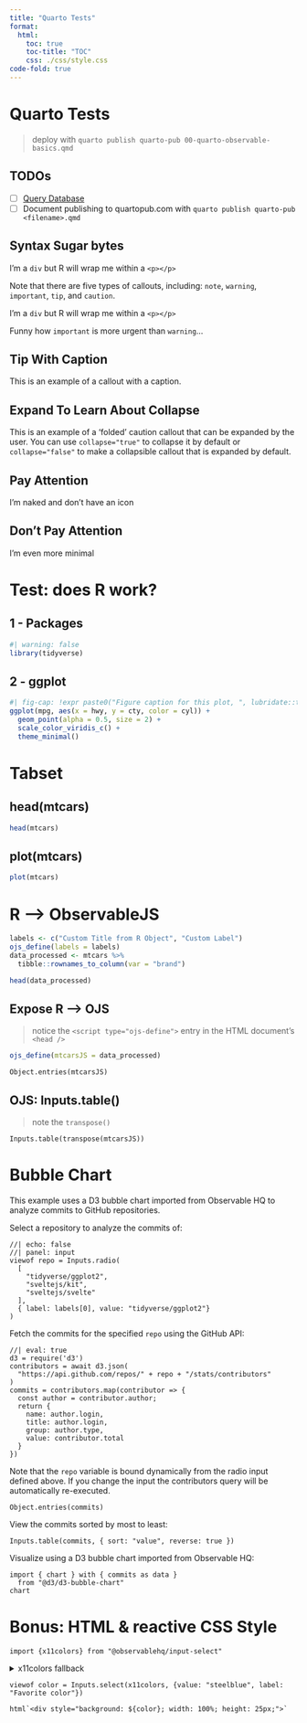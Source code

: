 ```yaml
---
title: "Quarto Tests"
format:
  html:
    toc: true
    toc-title: "TOC"
    css: ./css/style.css
code-fold: true
---
```


# Quarto Tests

> deploy with `quarto publish quarto-pub 00-quarto-observable-basics.qmd`

## TODOs

- [ ] [Query Database](https://observablehq.com/@observablehq/databases)
- [ ] Document publishing to quartopub.com with `quarto publish quarto-pub <filename>.qmd`

## Syntax Sugar bytes

:::{}
I'm a `div` but R will wrap me within a `<p></p>`
:::

:::{.callout-note}
Note that there are five types of callouts, including:
`note`, `warning`, `important`, `tip`, and `caution`.
:::

:::{.callout-warning}
I'm a `div` but R will wrap me within a `<p></p>`
:::

:::{.callout-important}
Funny how `important` is more urgent than `warning`...
:::

:::{.callout-tip}
## Tip With Caption

This is an example of a callout with a caption.
:::

:::{.callout-caution collapse="true"}
## Expand To Learn About Collapse

This is an example of a 'folded' caution callout that can be expanded by the user. You can use `collapse="true"` to collapse it by default or `collapse="false"` to make a collapsible callout that is expanded by default.
:::

::: {.callout-note icon=false}

## Pay Attention

I'm naked and don't have an icon

:::

::: {.callout-note appearance="simple"}

## Don't Pay Attention

I'm even more minimal

:::

# Test: does R work?

## 1 - Packages

```r
#| warning: false
library(tidyverse)
```

## 2 - ggplot

```r
#| fig-cap: !expr paste0("Figure caption for this plot, ", lubridate::today())
ggplot(mpg, aes(x = hwy, y = cty, color = cyl)) +
  geom_point(alpha = 0.5, size = 2) +
  scale_color_viridis_c() +
  theme_minimal()
```

# Tabset

::: {.panel-tabset}

## head(mtcars)

```r
head(mtcars)
```


## plot(mtcars)

```r
plot(mtcars)
```

:::

# R --> ObservableJS

```r
labels <- c("Custom Title from R Object", "Custom Label")
ojs_define(labels = labels)
data_processed <- mtcars %>% 
  tibble::rownames_to_column(var = "brand") 
```

```r
head(data_processed)
```

## Expose R --> OJS

> notice the `<script type="ojs-define">` entry in the HTML document's `<head />`

```r
ojs_define(mtcarsJS = data_processed)
```

```ojs
Object.entries(mtcarsJS)
```

## OJS: Inputs.table()

> note the `transpose()`

```ojs
Inputs.table(transpose(mtcarsJS))
```

# Bubble Chart

This example uses a D3 bubble chart imported from Observable HQ to analyze commits to GitHub repositories.

Select a repository to analyze the commits of:

```ojs
//| echo: false
//| panel: input
viewof repo = Inputs.radio(
  [
    "tidyverse/ggplot2",
    "sveltejs/kit",
    "sveltejs/svelte"
  ], 
  { label: labels[0], value: "tidyverse/ggplot2"}
)
```

Fetch the commits for the specified `repo` using the GitHub API:

```ojs
//| eval: true
d3 = require('d3')
contributors = await d3.json(
  "https://api.github.com/repos/" + repo + "/stats/contributors"
)
commits = contributors.map(contributor => {
  const author = contributor.author;
  return {
    name: author.login,
    title: author.login,
    group: author.type,
    value: contributor.total
  }
})
```

Note that the `repo` variable is bound dynamically from the radio input defined above. If you change the input the contributors query will be automatically re-executed.


```ojs
Object.entries(commits)
```

View the commits sorted by most to least:

```ojs
Inputs.table(commits, { sort: "value", reverse: true })
```

Visualize using a D3 bubble chart imported from Observable HQ:

```ojs
import { chart } with { commits as data } 
  from "@d3/d3-bubble-chart"
chart
```

# Bonus: HTML & reactive CSS Style

```ojs
import {x11colors} from "@observablehq/input-select"
```

```{=html}
<details>
<summary>x11colors fallback</summary>
<pre><code>
x11colors = ["aliceblue", "antiquewhite", "aqua", "aquamarine", "azure", "beige", "bisque", "black", "blanchedalmond", "blue", "blueviolet", "brown", "burlywood", "cadetblue", "chartreuse", "chocolate", "coral", "cornflowerblue", "cornsilk", "crimson", "cyan", "darkblue", "darkcyan", "darkgoldenrod", "darkgray", "darkgreen", "darkgrey", "darkkhaki", "darkmagenta", "darkolivegreen", "darkorange", "darkorchid", "darkred", "darksalmon", "darkseagreen", "darkslateblue", "darkslategray", "darkslategrey", "darkturquoise", "darkviolet", "deeppink", "deepskyblue", "dimgray", "dimgrey", "dodgerblue", "firebrick", "floralwhite", "forestgreen", "fuchsia", "gainsboro", "ghostwhite", "gold", "goldenrod", "gray", "green", "greenyellow", "grey", "honeydew", "hotpink", "indianred", "indigo", "ivory", "khaki", "lavender", "lavenderblush", "lawngreen", "lemonchiffon", "lightblue", "lightcoral", "lightcyan", "lightgoldenrodyellow", "lightgray", "lightgreen", "lightgrey", "lightpink", "lightsalmon", "lightseagreen", "lightskyblue", "lightslategray", "lightslategrey", "lightsteelblue", "lightyellow", "lime", "limegreen", "linen", "magenta", "maroon", "mediumaquamarine", "mediumblue", "mediumorchid", "mediumpurple", "mediumseagreen", "mediumslateblue", "mediumspringgreen", "mediumturquoise", "mediumvioletred", "midnightblue", "mintcream", "mistyrose", "moccasin", "navajowhite", "navy", "oldlace", "olive", "olivedrab", "orange", "orangered", "orchid", "palegoldenrod", "palegreen", "paleturquoise", "palevioletred", "papayawhip", "peachpuff", "peru", "pink", "plum", "powderblue", "purple", "rebeccapurple", "red", "rosybrown", "royalblue", "saddlebrown", "salmon", "sandybrown", "seagreen", "seashell", "sienna", "silver", "skyblue", "slateblue", "slategray", "slategrey", "snow", "springgreen", "steelblue", "tan", "teal", "thistle", "tomato", "turquoise", "violet", "wheat", "white", "whitesmoke", "yellow", "yellowgreen"]</code></pre>
</details>
```

```ojs
viewof color = Inputs.select(x11colors, {value: "steelblue", label: "Favorite color"})
```

```ojs
html`<div style="background: ${color}; width: 100%; height: 25px;">`
```
